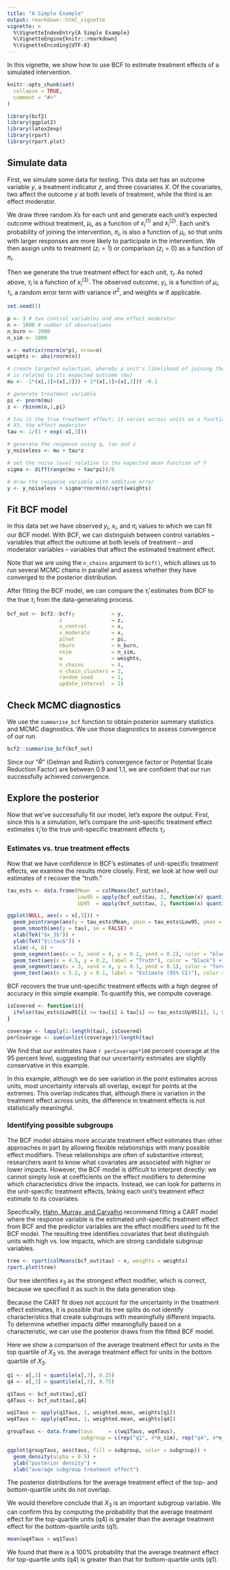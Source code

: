 ```yaml
---
title: "A Simple Example"
output: rmarkdown::html_vignette
vignette: >
  %\VignetteIndexEntry{A Simple Example}
  %\VignetteEngine{knitr::rmarkdown}
  %\VignetteEncoding{UTF-8}
---
```


In this vignette, we show how to use BCF to estimate treatment effects of a simulated intervention.

```r
knitr::opts_chunk$set(
  collapse = TRUE,
  comment = "#>"
)
```


```r
library(bcf2)
library(ggplot2)
library(latex2exp)
library(rpart)
library(rpart.plot)
```

## Simulate data

First, we simulate some data for testing. This data set has an outcome variable $y$, a treatment indicator $z$, and three covariates $X$. 
Of the covariates, two affect the outcome $y$ at both levels of treatment, while the third is an effect moderator.

We draw three random $X$s for each unit and generate each unit's expected outcome without treatment, $\mu_i$, as a function of $x^{(1)}_i$ and $x^{(2)}_i$. Each unit's probability of joining the intervention, $\pi_i$, is also a function of $\mu_i$, so that units with larger responses are more likely to participate in the intervention. We then assign units to treatment ($z_i = 1$) or comparison ($z_i = 0$) as a function of $\pi_i$.

Then we generate the true treatment effect for each unit, $\tau_i$. As noted above, $\tau_i$ is a function of $x^{(3)}_i$. The observed outcome, $y_i$, is a function of $\mu_i$, $\tau_i$, a random error term with variance $\sigma^{2}$, and weights $w$ if applicable.

```r
set.seed(1)

p <- 3 # two control variables and one effect moderator
n <- 1000 # number of observations
n_burn <- 2000
n_sim <- 1000

x <- matrix(rnorm(n*p), nrow=n)
weights <- abs(rnorm(n))

# create targeted selection, whereby a unit's likelihood of joining the intervention (pi) 
# is related to its expected outcome (mu)
mu <- -1*(x[,1]>(x[,2])) + 1*(x[,1]<(x[,2])) -0.1

# generate treatment variable
pi <- pnorm(mu)
z <- rbinom(n,1,pi)

# tau is the true treatment effect; it varies across units as a function of
# X3, the effect moderator
tau <- 1/(1 + exp(-x[,3]))

# generate the response using q, tau and z
y_noiseless <- mu + tau*z

# set the noise level relative to the expected mean function of Y
sigma <- diff(range(mu + tau*pi))/8

# draw the response variable with additive error
y <- y_noiseless + sigma*rnorm(n)/sqrt(weights)
```

## Fit BCF model

In this data set we have observed $y_i$, $x_i$, and $\pi_i$ values to which we can fit our BCF model. 
With BCF, we can distinguish between control variables -- variables that affect the outcome at both levels of treatment -- and moderator variables -- variables that affect the estimated treatment effect.

Note that we are using the `n_chains` argument to `bcf()`, which allows us to run several MCMC chains in parallel and assess whether they have converged to the posterior distribution.

After fitting the BCF model, we can compare the $\hat{\tau}_i$ estimates from BCF to the true $\tau_i$ from the data-generating process. 
```r
bcf_out <- bcf2::bcf(y            = y,
                 z                = z,
                 x_control        = x,
                 x_moderate       = x,
                 pihat            = pi,
                 nburn            = n_burn,
                 nsim             = n_sim,
                 w                = weights,
                 n_chains         = 4,
                 n_chain_clusters = 2,
                 random_seed      = 1,
                 update_interval  = 1)

```

## Check MCMC diagnostics

We use the `summarise_bcf` function to obtain posterior summary statistics and MCMC diagnostics. We use those diagnostics to assess convergence of our run.

```r
bcf2::summarise_bcf(bcf_out)
```

Since our "$\hat{R}$" (Gelman and Rubin's convergence factor or Potential Scale Reduction Factor) are between 0.9 and 1.1, we are confident that our run successfully achieved convergence. 

## Explore the posterior

Now that we've successfully fit our model, let's expore the output. First, since this is a simulation, let's compare the unit-specific treatment effect estimates $\hat{\tau}_i$ to the true unit-specific treatment effects $\tau_i$.


### Estimates vs. true treatment effects

Now that we have confidence in BCF's estimates of unit-specific treatment effects, we examine the results more closely.
First, we look at how well our estimates of $\tau$ recover the "truth."

```r
tau_ests <- data.frame(Mean  = colMeans(bcf_out$tau),
                       Low95 = apply(bcf_out$tau, 2, function(x) quantile(x, 0.025)),
                       Up95  = apply(bcf_out$tau, 2, function(x) quantile(x, 0.975)))

ggplot(NULL, aes(x = x[,3])) +
  geom_pointrange(aes(y = tau_ests$Mean, ymin = tau_ests$Low95, ymax = tau_ests$Up95), color = "forestgreen", alpha = 0.5) +
  geom_smooth(aes(y = tau), se = FALSE) +
  xlab(TeX("$x_3$")) +
  ylab(TeX("$\\tau$")) +
  xlim(-4, 6) +
  geom_segment(aes(x = 3, xend = 4, y = 0.2, yend = 0.2), color = "blue", alpha = 0.9) +
  geom_text(aes(x = 4.5, y = 0.2, label = "Truth"), color = "black") +
  geom_segment(aes(x = 3, xend = 4, y = 0.1, yend = 0.1), color = "forestgreen", alpha = 0.7) +
  geom_text(aes(x = 5.2, y = 0.1, label = "Estimate (95% CI)"), color = "black")
```

BCF recovers the true unit-specific treatment effects with a high degree of accuracy in this simple example.
To quantify this, we compute coverage.

```r
isCovered <- function(i){
  ifelse(tau_ests$Low95[i] <= tau[i] & tau[i] <= tau_ests$Up95[i], 1, 0)
}

coverage <- lapply(1:length(tau), isCovered)
perCoverage <- sum(unlist(coverage))/length(tau)
```

We find that our estimates have `r perCoverage*100` percent coverage at the 95 percent level, suggesting that our uncertainty estimates are slightly conservative in this example.

In this example, although we do see variation in the point estimates across units, most uncertainty intervals all overlap, except for points at the extremes. 
This overlap indicates that, although there is variation in the treatment effect across units, the difference in treatment effects is not statistically meaningful.

### Identifying possible subgroups

The BCF model obtains more accurate treatment effect estimates than other approaches in part by allowing flexible relationships with many possible effect modifiers.
These relationships are often of substantive interest; researchers want to know what covariates are associated with higher or lower impacts.
However, the BCF model is difficult to interpret directly: we cannot simply look at coefficients on the effect modifiers to determine which characteristics drive the impacts.
Instead, we can look for patterns in the unit-specific treatment effects, linking each unit's treatment effect estimate to its covariates.

Specifically, [Hahn, Murray, and Carvalho](https://arxiv.org/pdf/1706.09523.pdf) recommend fitting a CART model where the response variable is the estimated unit-specific treatment effect from BCF 
and the predictor variables are the effect modifiers used to fit the BCF model.
The resulting tree identifies covariates that best distinguish units with high vs. low impacts, which are strong candidate subgroup variables. 

```r
tree <- rpart(colMeans(bcf_out$tau) ~ x, weights = weights)
rpart.plot(tree)
```


Our tree identifies $x_3$ as the strongest effect modifier, which is correct, because we specified it as such in the data generation step.

Because the CART fit does not account for the uncertainty in the treatment effect estimates, it is possible that its tree splits do not identify characteristics that create subgroups with meaningfully different impacts.
To determine whether impacts differ meaningfully based on a characteristic, we can use the posterior draws from the fitted BCF model.

Here we show a comparison of the average treatment effect for units in the top quartile of $X_3$ vs. the average treatment effect for units in the bottom quartile of $X_3$.

```r
q1 <- x[,3] < quantile(x[,3], 0.25)
q4 <- x[,3] > quantile(x[,3], 0.75)

q1Taus <- bcf_out$tau[,q1]
q4Taus <- bcf_out$tau[,q4]

wq1Taus <- apply(q1Taus, 1, weighted.mean, weights[q1])
wq4Taus <- apply(q4Taus, 1, weighted.mean, weights[q4])

groupTaus <- data.frame(taus     = c(wq1Taus, wq4Taus),
                        subgroup = c(rep("q1", 4*n_sim), rep("q4", 4*n_sim)))

ggplot(groupTaus, aes(taus, fill = subgroup, color = subgroup)) +
  geom_density(alpha = 0.5) +
  ylab("posterior density") +
  xlab("average subgroup treatment effect")
```

The posterior distributions for the average treatment effect of the top- and bottom-quartile units do not overlap.

We would therefore conclude that $X_3$ is an important subgroup variable. 
We can confirm this by computing the probability that the average treatment effect for the top-quartile units (q4) is greater than the average treatment effect for the bottom-quartile units (q1). 


```r
mean(wq4Taus > wq1Taus)
```

We found that there is a 100% probability that the average treatment effect for top-quartile units (q4) is greater than that for bottom-quartile units (q1).
